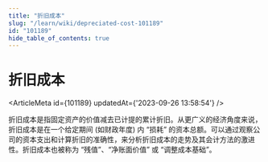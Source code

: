 ```yaml
---
title: "折旧成本"
slug: "/learn/wiki/depreciated-cost-101189"
id: "101189"
hide_table_of_contents: true
---
```



# 折旧成本

<ArticleMeta id={101189} updatedAt={'2023-09-26 13:58:54'} />
<div className='border-solid border-b border-t-0 my-4 border-[var(--ifm-color-gray-300)]' />

折旧成本是指固定资产的价值减去已计提的累计折旧。从更广义的经济角度来说，折旧成本是在一个给定期间 (如财政年度) 内 “损耗” 的资本总额。可以通过观察公司的资本支出和计算折旧的准确性，来分析折旧成本的走势及其会计方法的激进性。折旧成本也被称为 “残值”、“净账面价值” 或 “调整成本基础”。
